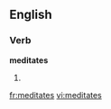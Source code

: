 ==English==

===Verb===
'''meditates'''

# {{third-person singular of|[[meditate]]}}

{{anagrams:en/adeeimstt}}
[[fr:meditates]]
[[vi:meditates]]